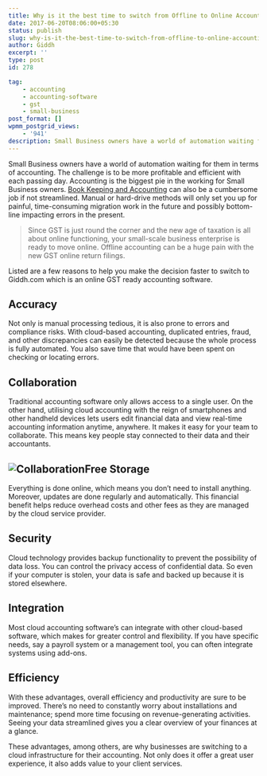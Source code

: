 ```yaml
---
title: Why is it the best time to switch from Offline to Online Accounting
date: 2017-06-20T08:06:00+05:30
status: publish
slug: why-is-it-the-best-time-to-switch-from-offline-to-online-accounting
author: Giddh
excerpt: ''
type: post
id: 278

tag:
    - accounting
    - accounting-software
    - gst
    - small-business
post_format: []
wpmm_postgrid_views:
    - '941'
description: Small Business owners have a world of automation waiting for them in terms of accounting. The challenge is to be more profitable and efficient
---
```

Small Business owners have a world of automation waiting for them in terms of accounting. The challenge is to be more profitable and efficient with each passing day. Accounting is the biggest pie in the working for Small Business owners. [Book Keeping and Accounting](https://giddh.com) can also be a cumbersome job if not streamlined. Manual or hard-drive methods will only set you up for painful, time-consuming migration work in the future and possibly bottom-line impacting errors in the present.

> Since GST is just round the corner and the new age of taxation is all about online functioning, your small-scale business enterprise is ready to move online. Offline accounting can be a huge pain with the new GST online return filings.

Listed are a few reasons to help you make the decision faster to switch to Giddh.com which is an online GST ready accounting software.

**Accuracy**
------------

Not only is manual processing tedious, it is also prone to errors and compliance risks. With cloud-based accounting, duplicated entries, fraud, and other discrepancies can easily be detected because the whole process is fully automated. You also save time that would have been spent on checking or locating errors.

**Collaboration**
-----------------

Traditional accounting software only allows access to a single user. On the other hand, utilising cloud accounting with the reign of smartphones and other handheld devices lets users edit financial data and view real-time accounting information anytime, anywhere. It makes it easy for your team to collaborate. This means key people stay connected to their data and their accountants.

<img class="aligncenter size-large" src = "https://miro.medium.com/max/528/1*PBoCDhAKmURNQrtFUCzmKw.jpeg" alt="Collaboration" />**Free Storage**
----------------

Everything is done online, which means you don’t need to install anything. Moreover, updates are done regularly and automatically. This financial benefit helps reduce overhead costs and other fees as they are managed by the cloud service provider.

**Security**
------------

Cloud technology provides backup functionality to prevent the possibility of data loss. You can control the privacy access of confidential data. So even if your computer is stolen, your data is safe and backed up because it is stored elsewhere.

**Integration**
---------------

Most cloud accounting software’s can integrate with other cloud-based software, which makes for greater control and flexibility. If you have specific needs, say a payroll system or a management tool, you can often integrate systems using add-ons.

**Efficiency**
--------------

With these advantages, overall efficiency and productivity are sure to be improved. There’s no need to constantly worry about installations and maintenance; spend more time focusing on revenue-generating activities. Seeing your data streamlined gives you a clear overview of your finances at a glance.

These advantages, among others, are why businesses are switching to a cloud infrastructure for their accounting. Not only does it offer a great user experience, it also adds value to your client services.